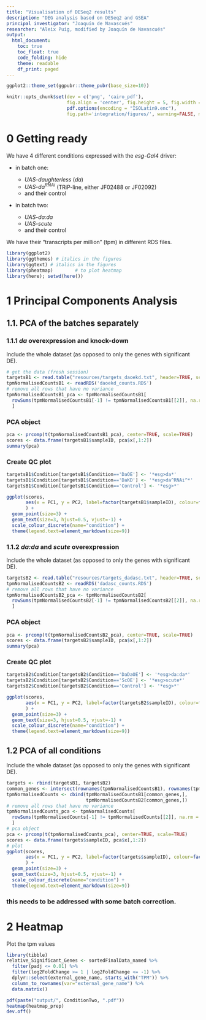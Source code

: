```yaml
---
title: "Visualisation of DESeq2 results"
description: "DEG analysis based on DESeq2 and GSEA"
principal investigator: "Joaquín de Navascués"
researcher: "Aleix Puig, modified by Joaquín de Navascués"
output: 
  html_document:
    toc: true
    toc_float: true
    code_folding: hide
    theme: readable
    df_print: paged
---
```

```r
ggplot2::theme_set(ggpubr::theme_pubr(base_size=10))
```

```r
knitr::opts_chunk$set(dev = c('png', 'cairo_pdf'), 
                      fig.align = 'center', fig.height = 5, fig.width = 8.5, 
                      pdf.options(encoding = "ISOLatin9.enc"),
                      fig.path='integration/figures/', warning=FALSE, message=FALSE)
```

# 0 Getting ready

We have 4 different conditions expressed with the _esg-Gal4_ driver:

* in batch one:
  
  * _UAS-daughterless_ (_da_)
  * _UAS-da^RNAi^_ (TRiP-line, either JF02488 or JF02092)
  * and their control

* in batch two:

  * _UAS-da:da_
  * _UAS-scute_
  * and their control

We have their "transcripts per million" (tpm) in different RDS files.

```r
library(ggplot2)
library(ggthemes) # italics in the figures
library(ggtext) # italics in the figures
library(pheatmap)        # to plot heatmap
library(here); setwd(here())
```

# 1 Principal Components Analysis

## 1.1. PCA of the batches separately

### 1.1.1 _da_ overexpression and knock-down

Include the whole dataset (as opposed to only the genes with significant DE).
```r
# get the data (fresh session)
targetsB1 <- read.table("resources/targets_daoekd.txt", header=TRUE, sep="\t")
tpmNormalisedCountsB1 <- readRDS('daoekd_counts.RDS')
# remove all rows that have no variance
tpmNormalisedCountsB1_pca <- tpmNormalisedCountsB1[
  rowSums(tpmNormalisedCountsB1[-1] != tpmNormalisedCountsB1[[2]], na.rm = TRUE) != 0,
  ]
```

### PCA object
```r
pca <- prcomp(t(tpmNormalisedCountsB1_pca), center=TRUE, scale=TRUE)
scores <- data.frame(targetsB1$sampleID, pca$x[,1:2])
summary(pca)
```
### Create QC plot
```r
targetsB1$Condition[targetsB1$Condition=='DaOE'] <- '*esg>da*'
targetsB1$Condition[targetsB1$Condition=='DaKD'] <- '*esg>da^RNAi^*'
targetsB1$Condition[targetsB1$Condition=='Control'] <- '*esg>*'

ggplot(scores,
       aes(x = PC1, y = PC2, label=factor(targetsB1$sampleID), colour=factor(targetsB1$Condition) )
       ) +
  geom_point(size=3) + 
  geom_text(size=3, hjust=0.5, vjust=-1) +
  scale_colour_discrete(name="condition") +
  theme(legend.text=element_markdown(size=9))
```

### 1.1.2 _da:da_ and _scute_ overexpression

Include the whole dataset (as opposed to only the genes with significant DE).
```r
targetsB2 <- read.table("resources/targets_dadasc.txt", header=TRUE, sep="\t")
tpmNormalisedCountsB2 <- readRDS('dadasc_counts.RDS')
# remove all rows that have no variance
tpmNormalisedCountsB2_pca <- tpmNormalisedCountsB2[
  rowSums(tpmNormalisedCountsB2[-1] != tpmNormalisedCountsB2[[2]], na.rm = TRUE) != 0,
  ]
```

### PCA object
```r
pca <- prcomp(t(tpmNormalisedCountsB2_pca), center=TRUE, scale=TRUE)
scores <- data.frame(targetsB2$sampleID, pca$x[,1:2])
summary(pca)
```
### Create QC plot
```r
targetsB2$Condition[targetsB2$Condition=='DaDaOE'] <- '*esg>da:da*'
targetsB2$Condition[targetsB2$Condition=='ScOE'] <- '*esg>scute*'
targetsB2$Condition[targetsB2$Condition=='Control'] <- '*esg>*'

ggplot(scores,
       aes(x = PC1, y = PC2, label=factor(targetsB2$sampleID), colour=factor(targetsB2$Condition))
       ) +
  geom_point(size=3) + 
  geom_text(size=3, hjust=0.5, vjust=-1) +
  scale_colour_discrete(name="condition") +
  theme(legend.text=element_markdown(size=9))
```

## 1.2 PCA of all conditions

Include the whole dataset (as opposed to only the genes with significant DE).
```r
targets <- rbind(targetsB1, targetsB2)
common_genes <- intersect(rownames(tpmNormalisedCountsB1), rownames(tpmNormalisedCountsB2))
tpmNormalisedCounts <- cbind(tpmNormalisedCountsB1[common_genes,],
                             tpmNormalisedCountsB2[common_genes,])
# remove all rows that have no variance
tpmNormalisedCounts_pca <- tpmNormalisedCounts[
  rowSums(tpmNormalisedCounts[-1] != tpmNormalisedCounts[[2]], na.rm = TRUE) != 0,
  ]
# pca object
pca <- prcomp(t(tpmNormalisedCounts_pca), center=TRUE, scale=TRUE)
scores <- data.frame(targets$sampleID, pca$x[,1:2])
# plot
ggplot(scores,
       aes(x = PC1, y = PC2, label=factor(targets$sampleID), colour=factor(targets$Condition))
       ) +
  geom_point(size=3) + 
  geom_text(size=3, hjust=0.5, vjust=-1) +
  scale_colour_discrete(name="condition") +
  theme(legend.text=element_markdown(size=9))
```
###
### this needs to be addressed with some batch correction.
###

# 2 Heatmap

Plot the tpm values
```r
library(tibble)
relative_Significant_Genes <- sortedFinalData_named %>% 
  filter(padj <= 0.01) %>%
  filter(log2FoldChange >= 1 | log2FoldChange <= -1) %>%
  dplyr::select(external_gene_name, starts_with("TPM")) %>%
  column_to_rownames(var="external_gene_name") %>%
  data.matrix()

pdf(paste("output/", ConditionTwo, ".pdf"))
heatmap(heatmap_prep)
dev.off()
```

